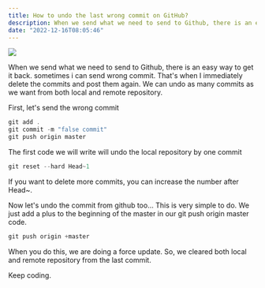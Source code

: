 ```yaml
---
title: How to undo the last wrong commit on GitHub?
description: When we send what we need to send to Github, there is an easy way to get it back. sometimes i can send wrong commit. That's when I immediately delete the commits and post them again. 
date: "2022-12-16T08:05:46"
---
```

<img className="w-full rounded-xl" src="https://res.cloudinary.com/djfqidbj1/image/upload/v1671158794/wtbaeyuvlicovk0ykaky.jpg" />

When we send what we need to send to Github, there is an easy way to get it back. sometimes i can send wrong commit. That's when I immediately delete the commits and post them again. We can undo as many commits as we want from both local and remote repository.

First, let's send the wrong commit

```javascript
git add .
git commit -m "false commit"
git push origin master
```
The first code we will write will undo the local repository by one commit

```javascript
git reset --hard Head~1
```
If you want to delete more commits, you can increase the number after Head~.

Now let's undo the commit from github too... This is very simple to do. We just add a plus to the beginning of the master in our git push origin master code.

```javascript
git push origin +master
```

When you do this, we are doing a force update. So, we cleared both local and remote repository from the last commit.

Keep coding.


